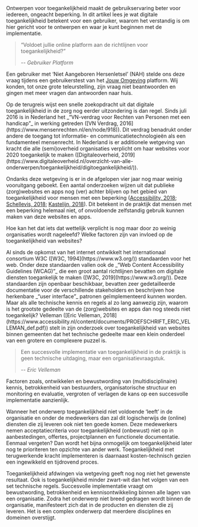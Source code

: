 
<TableOfContentSection chapter="1" topic="Ontwerpen voor toegankelijkheid">
Ontwerpen voor toegankelijkheid maakt de gebruikservaring beter voor iedereen, ongeacht beperking. In dit artikel lees je wat digitale toegankelijkheid betekent voor een gebruiker, waarom het verstandig is om hier gericht voor te ontwerpen en waar je kunt beginnen met de implementatie.

> “Voldoet jullie online platform aan de richtlijnen voor toegankelijkheid?”
>
> -- <cite>Gebruiker Platform</cite>

Een gebruiker met ‘Niet Aangeboren Hersenletsel’ (NAH) stelde ons deze vraag tijdens een gebruikerstest van het [Jouw Omgeving](https://www.jouwomgeving.nl/) platform. Wij konden, tot onze grote teleurstelling, zijn vraag niet beantwoorden en gingen met meer vragen dan antwoorden naar huis.

</TableOfContentSection>

<TableOfContentSection chapter="1" topic="Het Probleem">
Op de terugreis wijst een snelle zoekopdracht uit dat digitale toegankelijkheid in de zorg nog eerder uitzondering is dan regel. Sinds juli 2016 is in Nederland het _“VN-verdrag voor Rechten van Personen met een handicap”_ in werking getreden ([VN Verdrag, 2016](https://www.mensenrechten.nl/en/node/918)). Dit verdrag benadrukt onder andere de toegang tot informatie- en communicatietechnologieën als een fundamenteel mensenrecht. In Nederland is er additionele wetgeving van kracht die alle (semi)overheid organisaties verplicht om haar websites voor 2020 toegankelijk te maken ([Digitaleoverheid, 2019](https://www.digitaleoverheid.nl/overzicht-van-alle-onderwerpen/toegankelijkheid/digitoegankelijkheid/)).

Ondanks deze wetgeving is er in de afgelopen vier jaar nog maar weinig vooruitgang geboekt. Een aantal onderzoeken wijzen uit dat publieke (zorg)websites en apps nog (ver) achter blijven op het gebied van toegankelijkheid voor mensen met een beperking ([Accessibility, 2018](https://www.accessibility.nl/nieuws/2018/01/digitale-toegankelijkheid-in-de-zorg-kan-beter); [Schellevis, 2018](https://nos.nl/artikel/2213251-vrijwel-alle-zorgsites-schieten-tekort-voor-blinden-en-doven.html); [Kastelijn, 2018](https://nos.nl/artikel/2252987-webwinkels-slecht-toegankelijk-voor-blinden-ik-verzuip-in-zo-n-site.html)). Dit betekent in de praktijk dat mensen met een beperking helemaal niet, of onvoldoende zelfstandig gebruik kunnen maken van deze websites en apps.

Hoe kan het dat iets dat wettelijk verplicht is nog maar door zo weinig organisaties wordt nageleefd? Welke factoren zijn van invloed op de toegankelijkheid van websites?

</TableOfContentSection>

<TableOfContentSection chapter="1" topic="Complex organisatorish vraagstuk">
Al sinds de opkomst van het internet ontwikkelt het internationaal consortium W3C ([W3C, 1994](https://www.w3.org/)) standaarden voor het web. Onder deze standaarden vallen ook de _“Web Content Accessibility Guidelines (WCAG)”_ die een groot aantal richtlijnen bevatten om digitale diensten toegankelijk te maken ([W3C, 2019](https://www.w3.org/)). Deze standaarden zijn openbaar beschikbaar, bevatten zeer gedetailleerde documentatie voor de verschillende stakeholders en beschrijven hoe herkenbare _“user interface”_ patronen geïmplementeerd kunnen worden. Maar als alle technische kennis en regels al zo lang aanwezig zijn, waarom is het grootste gedeelte van de (zorg)websites en apps dan nog steeds niet toegankelijk? Velleman ([Eric Velleman, 2018](https://www.accessibility.nl/content/documents/PROEFSCHRIFT_ERIC_VELLEMAN_def.pdf)) stelt in zijn onderzoek over toegankelijkheid van websites binnen gemeenten dat het technische gedeelte maar een klein onderdeel van een grotere en complexere puzzel is.

> Een succesvolle implementatie van toegankelijkheid in de praktijk is geen technische uitdaging, maar
> een organisatievraagstuk.
>
> -- <cite>Eric Velleman</cite>

Factoren zoals, ontwikkelen en bewustwording van (multidisciplinaire) kennis, betrokkenheid van bestuurders, organisatorische structuur en monitoring en evaluatie, vergroten of verlagen de kans op een succesvolle implementatie aanzienlijk.

Wanneer het onderwerp toegankelijkheid niet voldoende ‘leeft’ in de organisatie en onder de medewerkers dan zal dit logischerwijs de (online) diensten die zij leveren ook niet ten goede komen. Deze medewerkers nemen acceptatiecriteria voor toegankelijkheid (onbewust) niet op in aanbestedingen, offertes, projectplannen en functionele documentatie. Eenmaal vergeten? Dan wordt het bijna onmogelijk om toegankelijkheid later nog te prioriteren ten opzichte van ander werk. Toegankelijkheid met terugwerkende kracht implementeren is daarnaast kosten-technisch gezien een ingewikkeld en tijdrovend proces.

Toegankelijkheid afdwingen via wetgeving geeft nog nog niet het gewenste resultaat. Ook is toegankelijkheid minder zwart-wit dan het volgen van een set technische regels. Succesvolle implementatie vraagt om bewustwording, betrokkenheid en kennisontwikkeling binnen alle lagen van een organisatie. Zodra het onderwerp niet breed gedragen wordt binnen de organisatie, manifesteert zich dat in de producten en diensten die zij leveren. Het is een complex onderwerp dat meerdere disciplines en domeinen overstijgt.

</TableOfContentSection>

